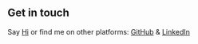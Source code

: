 ## Get in touch

Say [Hi](mailto:jdcubero1221@gmail.com) or find me on other platforms: [GitHub](https://github.com/Cubero2112) & [LinkedIn](https://www.linkedin.com/in/josue-cubero-25b2301a7/)